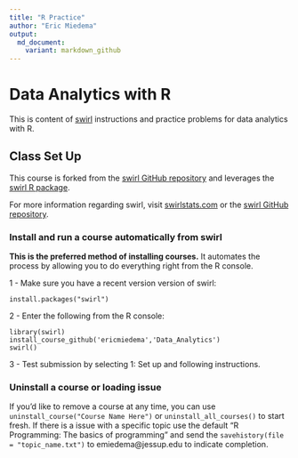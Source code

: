 ```yaml
---
title: "R Practice"
author: "Eric Miedema"
output:
  md_document:
    variant: markdown_github
---
```


# Data Analytics with R

This is content of [swirl](http://swirlstats.com) instructions and practice problems for data analytics with R.

## Class Set Up

This course is forked from the [swirl GitHub repository](https://github.com/swirldev/swirl) and leverages the [swirl R package](http://swirlstats.com). 

For more information regarding swirl, visit [swirlstats.com](http://swirlstats.com) or the [swirl GitHub repository](https://github.com/swirldev/swirl).

### Install and run a course automatically from swirl

**This is the preferred method of installing courses.** It automates the process by allowing you to do everything right from the R console.

1 - Make sure you have a recent version version of swirl:

```
install.packages("swirl")
```

2 - Enter the following from the R console:

```
library(swirl)
install_course_github('ericmiedema','Data_Analytics')
swirl()
```

3 - Test submission by selecting 1: Set up and following instructions.

### Uninstall a course or loading issue

If you'd like to remove a course at any time, you can use `uninstall_course("Course Name Here")` or `uninstall_all_courses()` to start fresh.  If there is a issue with a specific topic use the default "R Programming: The basics of programming" and send the `savehistory(file = "topic_name.txt")` to emiedema@jessup.edu to indicate completion.